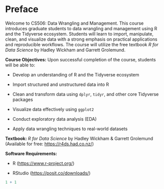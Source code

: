 # Preface {.unnumbered}

Welcome to CS506: Data Wrangling and Management. This course introduces graduate students to data wrangling and management using R and the Tidyverse ecosystem. Students will learn to import, manipulate, clean, and visualize data with a strong emphasis on practical applications and reproducible workflows. The course will utilize the free textbook *R for Data Science* by Hadley Wickham and Garrett Grolemund.

**Course Objectives:**
Upon successful completion of the course, students will be able to:

-   Develop an understanding of R and the Tidyverse ecosystem

-   Import structured and unstructured data into R

-   Clean and transform data using `dplyr`, `tidyr`, and other core Tidyverse packages

-   Visualize data effectively using `ggplot2`

-   Conduct exploratory data analysis (EDA)

-   Apply data wrangling techniques to real-world datasets

**Textbook:**
*R for Data Science* by Hadley Wickham & Garrett Grolemund (Available for free: <https://r4ds.had.co.nz/>)

**Software Requirements:**

-   R (<https://www.r-project.org/>)

-   RStudio (<https://posit.co/downloads/>)

```r
1 + 1
```
